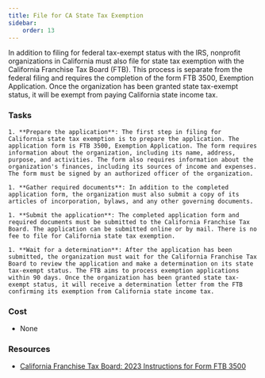 ```yaml
---
title: File for CA State Tax Exemption
sidebar:
    order: 13
---
```


In addition to filing for federal tax-exempt status with the IRS, nonprofit organizations in California must also file for state tax exemption with the California Franchise Tax Board (FTB). This process is separate from the federal filing and requires the completion of the form FTB 3500, Exemption Application. Once the organization has been granted state tax-exempt status, it will be exempt from paying California state income tax.

### Tasks

<Steps>

    1. **Prepare the application**: The first step in filing for California state tax exemption is to prepare the application. The application form is FTB 3500, Exemption Application. The form requires information about the organization, including its name, address, purpose, and activities. The form also requires information about the organization's finances, including its sources of income and expenses. The form must be signed by an authorized officer of the organization.

    1. **Gather required documents**: In addition to the completed application form, the organization must also submit a copy of its articles of incorporation, bylaws, and any other governing documents.

    1. **Submit the application**: The completed application form and required documents must be submitted to the California Franchise Tax Board. The application can be submitted online or by mail. There is no fee to file for California state tax exemption.

    1. **Wait for a determination**: After the application has been submitted, the organization must wait for the California Franchise Tax Board to review the application and make a determination on its state tax-exempt status. The FTB aims to process exemption applications within 90 days. Once the organization has been granted state tax-exempt status, it will receive a determination letter from the FTB confirming its exemption from California state income tax.

</Steps>

### Cost

- None

### Resources

- [California Franchise Tax Board: 2023 Instructions for Form FTB 3500](https://www.ftb.ca.gov/forms/misc/3500-booklet.html)
